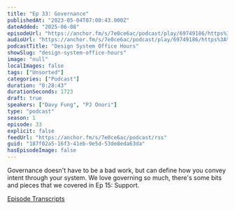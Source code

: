 ```yaml
---
title: "Ep 33: Governance"
publishedAt: "2023-05-04T07:00:43.000Z"
dateAdded: "2025-06-08"
episodeUrl: "https://anchor.fm/s/7e0ce6ac/podcast/play/69749186/https%3A%2F%2Fd3ctxlq1ktw2nl.cloudfront.net%2Fstaging%2F2023-4-3%2F1094945d-cbc6-3c31-d88f-24f391b4ec4c.mp3"
audioUrl: "https://anchor.fm/s/7e0ce6ac/podcast/play/69749186/https%3A%2F%2Fd3ctxlq1ktw2nl.cloudfront.net%2Fstaging%2F2023-4-3%2F1094945d-cbc6-3c31-d88f-24f391b4ec4c.mp3"
podcastTitle: "Design System Office Hours"
showSlug: "design-system-office-hours"
image: "null"
localImages: false
tags: ["Unsorted"]
categories: ["Podcast"]
duration: "0:28:43"
durationSeconds: 1723
draft: true
speakers: ["Davy Fung", "PJ Onori"]
type: "podcast"
season: 1
episode: 33
explicit: false
feedUrl: "https://anchor.fm/s/7e0ce6ac/podcast/rss"
guid: "187f02a5-16f3-41eb-9e5d-53de8eda63da"
hasEpisodeImage: false
---
```

Governance doesn't have to be a bad work, but can define how you convey intent through your system. We love governing so much, there's some bits and pieces that we covered in Ep 15: Support.

[Episode Transcripts](https://docs.google.com/document/d/1eBPOj7pQJBKCsc4uWlMM1XwwfTOLiK7Av_qEbwu2F_M/edit?usp=sharing)
